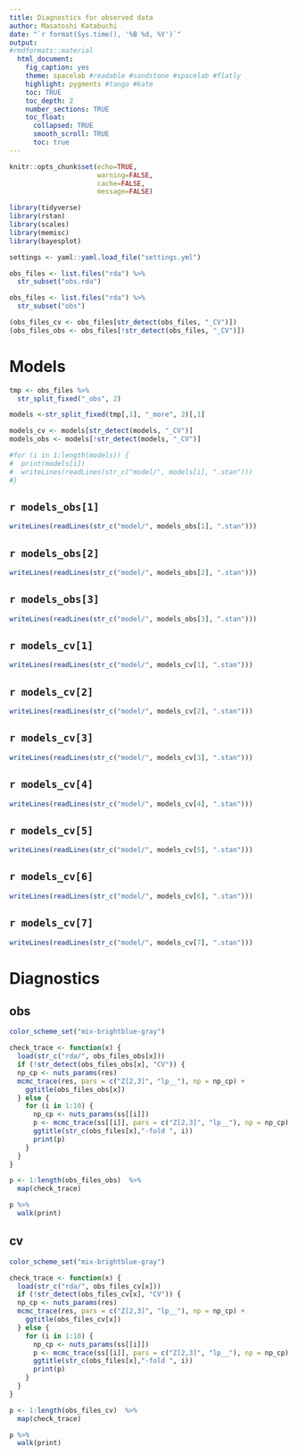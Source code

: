 ```yaml
---
title: Diagnostics for observed data 
author: Masatoshi Katabuchi
date: "`r format(Sys.time(), '%B %d, %Y')`"
output:
#rmdformats::material
  html_document:
    fig_caption: yes
    theme: spacelab #readable #sandstone #spacelab #flatly
    highlight: pygments #tango #kate
    toc: TRUE
    toc_depth: 2
    number_sections: TRUE
    toc_float:
      collapsed: TRUE
      smooth_scroll: TRUE
      toc: true
---
```


```r
knitr::opts_chunk$set(echo=TRUE,
                      warning=FALSE,
                      cache=FALSE,
                      message=FALSE)
```

```r

library(tidyverse)
library(rstan)
library(scales)
library(memisc)
library(bayesplot)

settings <- yaml::yaml.load_file("settings.yml")
```

```r
obs_files <- list.files("rda") %>%
  str_subset("obs.rda")

obs_files <- list.files("rda") %>%
  str_subset("obs")

(obs_files_cv <- obs_files[str_detect(obs_files, "_CV")])
(obs_files_obs <- obs_files[!str_detect(obs_files, "_CV")])

```

# Models

```r
tmp <- obs_files %>%
  str_split_fixed("_obs", 2)

models <-str_split_fixed(tmp[,1], "_more", 2)[,1]

models_cv <- models[str_detect(models, "_CV")]
models_obs <- models[!str_detect(models, "_CV")]

#for (i in 1:length(models)) {
#  print(models[i])
#  writeLines(readLines(str_c("model/", models[i], ".stan")))
#}
```

## `r models_obs[1]`
```r
writeLines(readLines(str_c("model/", models_obs[1], ".stan")))
```

## `r models_obs[2]`
```r
writeLines(readLines(str_c("model/", models_obs[2], ".stan")))
```

## `r models_obs[3]`
```r
writeLines(readLines(str_c("model/", models_obs[3], ".stan")))
```

## `r models_cv[1]`
```r
writeLines(readLines(str_c("model/", models_cv[1], ".stan")))
```

## `r models_cv[2]`
```r
writeLines(readLines(str_c("model/", models_cv[2], ".stan")))
```

## `r models_cv[3]`
```r
writeLines(readLines(str_c("model/", models_cv[3], ".stan")))
```

## `r models_cv[4]`
```r
writeLines(readLines(str_c("model/", models_cv[4], ".stan")))
```

## `r models_cv[5]`
```r
writeLines(readLines(str_c("model/", models_cv[5], ".stan")))
```

## `r models_cv[6]`
```r
writeLines(readLines(str_c("model/", models_cv[6], ".stan")))
```

## `r models_cv[7]`
```r
writeLines(readLines(str_c("model/", models_cv[7], ".stan")))
```


# Diagnostics


## obs

```r

color_scheme_set("mix-brightblue-gray")

check_trace <- function(x) {
  load(str_c("rda/", obs_files_obs[x]))
  if (!str_detect(obs_files_obs[x], "CV")) {
  np_cp <- nuts_params(res)
  mcmc_trace(res, pars = c("Z[2,3]", "lp__"), np = np_cp) +
    ggtitle(obs_files_obs[x])
  } else {
    for (i in 1:10) {
      np_cp <- nuts_params(ss[[i]])
      p <- mcmc_trace(ss[[i]], pars = c("Z[2,3]", "lp__"), np = np_cp) +
      ggtitle(str_c(obs_files[x],"-fold ", i))
      print(p)
    }
  }
}

p <- 1:length(obs_files_obs)  %>%
  map(check_trace)

p %>%
  walk(print)

```

## cv

```r

color_scheme_set("mix-brightblue-gray")

check_trace <- function(x) {
  load(str_c("rda/", obs_files_cv[x]))
  if (!str_detect(obs_files_cv[x], "CV")) {
  np_cp <- nuts_params(res)
  mcmc_trace(res, pars = c("Z[2,3]", "lp__"), np = np_cp) +
    ggtitle(obs_files_cv[x])
  } else {
    for (i in 1:10) {
      np_cp <- nuts_params(ss[[i]])
      p <- mcmc_trace(ss[[i]], pars = c("Z[2,3]", "lp__"), np = np_cp) +
      ggtitle(str_c(obs_files[x],"-fold ", i))
      print(p)
    }
  }
}

p <- 1:length(obs_files_cv)  %>%
  map(check_trace)

p %>%
  walk(print)

```
